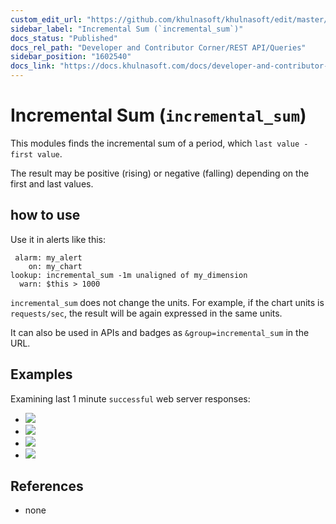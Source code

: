 ```yaml
---
custom_edit_url: "https://github.com/khulnasoft/khulnasoft/edit/master/src/web/api/queries/incremental_sum/README.md"
sidebar_label: "Incremental Sum (`incremental_sum`)"
docs_status: "Published"
docs_rel_path: "Developer and Contributor Corner/REST API/Queries"
sidebar_position: "1602540"
docs_link: "https://docs.khulnasoft.com/docs/developer-and-contributor-corner/rest-api/queries/incremental-sum-(`incremental_sum`)"
---
```


# Incremental Sum (`incremental_sum`)

This modules finds the incremental sum of a period, which `last value - first value`.

The result may be positive (rising) or negative (falling) depending on the first and last values.

## how to use

Use it in alerts like this:

```
 alarm: my_alert
    on: my_chart
lookup: incremental_sum -1m unaligned of my_dimension
  warn: $this > 1000
```

`incremental_sum` does not change the units. For example, if the chart units is `requests/sec`, the result
will be again expressed in the same units. 

It can also be used in APIs and badges as `&group=incremental_sum` in the URL.

## Examples

Examining last 1 minute `successful` web server responses:

-   ![](https://registry.my-khulnasoft.io/api/v1/badge.svg?chart=web_log_nginx.response_statuses&options=unaligned&dimensions=success&group=min&after=-60&label=min)
-   ![](https://registry.my-khulnasoft.io/api/v1/badge.svg?chart=web_log_nginx.response_statuses&options=unaligned&dimensions=success&group=average&after=-60&label=average)
-   ![](https://registry.my-khulnasoft.io/api/v1/badge.svg?chart=web_log_nginx.response_statuses&options=unaligned&dimensions=success&group=max&after=-60&label=max)
-   ![](https://registry.my-khulnasoft.io/api/v1/badge.svg?chart=web_log_nginx.response_statuses&options=unaligned&dimensions=success&group=incremental_sum&after=-60&label=incremental+sum&value_color=orange)

## References

-   none


